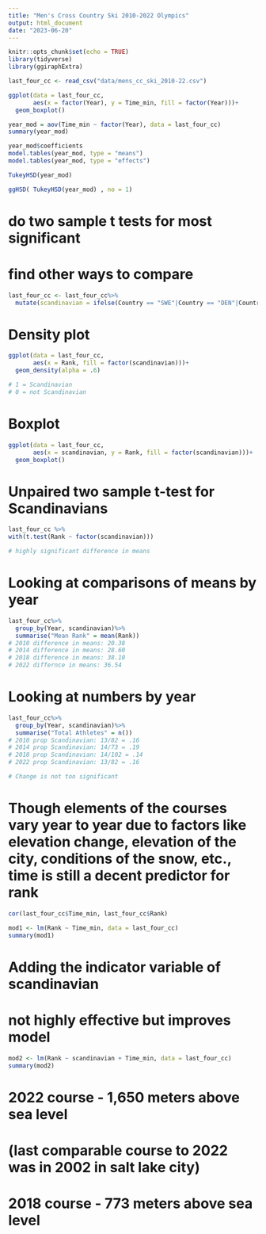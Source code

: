 ```yaml
---
title: "Men's Cross Country Ski 2010-2022 Olympics"
output: html_document
date: "2023-06-20"
---
```


```r
knitr::opts_chunk$set(echo = TRUE)
library(tidyverse)
library(ggiraphExtra)
```

```r
last_four_cc <- read_csv("data/mens_cc_ski_2010-22.csv")
```

```r
ggplot(data = last_four_cc,
       aes(x = factor(Year), y = Time_min, fill = factor(Year)))+
  geom_boxplot()
```

```r
year_mod = aov(Time_min ~ factor(Year), data = last_four_cc)
summary(year_mod)

year_mod$coefficients
model.tables(year_mod, type = "means")
model.tables(year_mod, type = "effects")
```

```r
TukeyHSD(year_mod)

ggHSD( TukeyHSD(year_mod) , no = 1)
```
# do two sample t tests for most significant
# find other ways to compare


```r
last_four_cc <- last_four_cc%>%
  mutate(scandinavian = ifelse(Country == "SWE"|Country == "DEN"|Country == "NOR"|Country == "FIN"| Country == "ISL"|Country == "ISL", 1, 0))
```

# Density plot
```r
ggplot(data = last_four_cc, 
       aes(x = Rank, fill = factor(scandinavian)))+
  geom_density(alpha = .6)

# 1 = Scandinavian
# 0 = not Scandinavian
```
# Boxplot

```r
ggplot(data = last_four_cc, 
       aes(x = scandinavian, y = Rank, fill = factor(scandinavian)))+
  geom_boxplot()
```

# Unpaired two sample t-test for Scandinavians
```r
last_four_cc %>%
with(t.test(Rank ~ factor(scandinavian)))

# highly significant difference in means
```

# Looking at comparisons of means by year 

```r
last_four_cc%>%
  group_by(Year, scandinavian)%>%
  summarise("Mean Rank" = mean(Rank)) 
# 2010 difference in means: 20.38 
# 2014 difference in means: 28.60
# 2018 difference in means: 38.10
# 2022 differnce in means: 36.54
```
# Looking at numbers by year 
```r
last_four_cc%>%
  group_by(Year, scandinavian)%>%
  summarise("Total Athletes" = n())
# 2010 prop Scandinavian: 13/82 = .16
# 2014 prop Scandinavian: 14/73 = .19
# 2018 prop Scandinavian: 14/102 = .14
# 2022 prop Scandinavian: 13/82 = .16

# Change is not too significant 
```
# Though elements of the courses vary year to year due to factors like elevation change, elevation of the city, conditions of the snow, etc., time is still a decent predictor for rank
```r
cor(last_four_cc$Time_min, last_four_cc$Rank)

mod1 <- lm(Rank ~ Time_min, data = last_four_cc)
summary(mod1)
```
# Adding the indicator variable of scandinavian
# not highly effective but improves model
```r
mod2 <- lm(Rank ~ scandinavian + Time_min, data = last_four_cc)
summary(mod2)
```

# 2022 course - 1,650 meters above sea level
# (last comparable course to 2022 was in 2002 in salt lake city)

# 2018 course - 773 meters above sea level





